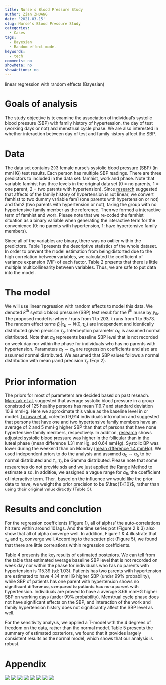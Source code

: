 ```yaml
---
title: Nurse's Blood Pressure Study
author: Zian ZHUANG
date: '2021-03-15'
slug: Nurse's Blood Pressure Study
categories:
  - Cases
tags:
  - Bayesian
  - Random effect model
keywords:
  - tech
comments: no
showMeta: no
showActions: no
---
```


linear regression with random effects (Bayesian)
<!--more-->

# Goals of analysis

The study objective is to examine the association of individual's systolic blood pressure (SBP) with family history of hypertension, the day of test (working days or not) and menstrual cycle phase. We are also interested in whether interaction between day of test and family history affect the SBP.

# Data

The data set contains 203 female nurse's systolic blood pressure (SBP) (in mmHG) test results. Each person has multiple SBP readings. There are three predictors to included in the data set: famhist, work and phase. Note that variable famhist has three levels in the original data set (0 = no parents, 1 = one parent, 2 = two parents with hypertension). Since [research](https://pubmed.ncbi.nlm.nih.gov/11325080/) suggested that affects of the family history of hypertension is not linear, we convert famhist to two dummy variable fam1 (one parents with hypertension or not) and fam2 (two parents with hypertension or not), taking the group with no hypertensive family member as the reference. Then we formed a interactive term of famhist and work. Please note that we re-coded the famhist situation as a binary variable when generating the interactive term for the convenience (0: no parents with hypertension, 1: have hypertensive family members). 

Since all of the variables are binary, there was no outlier within the predictors. Table 1 presents the descriptive statistics of the whole dataset. In order to prevent the model estimation from being distorted due to the high correlation between variables, we calculated the coefficient of variance expansion (VIF) of each factor. Table 2 presents that there is little multiple multicollinearity between variables. Thus, we are safe to put data into the model.  

# The model

We will use linear regression with random effects to model this data. We denoted $k^{\text{th}}$ systolic blood pressure (SBP) test result for the $i^{\text{th}}$ nurse by $y_{ik}$. The proposed model is:
\begin{equation}
    y_{ik} = \beta_i+\alpha_0+\alpha_1 \text{Fam1}_{ik}+\alpha_2 \text{Fam2}_{ik}+\alpha_3 \text{Work}_{ik}+\alpha_4 \text{Phase}_{ik}+\alpha_5 \text{Fam*work}_{ik}
\end{equation}
where $i$ runs from 1 to 203, $k$ runs from 1 to 9573. The random effect terms $\beta_i|\tau_b\sim N(0,\tau_b)$ are independent and identically distributed given precision $\tau_b$. Interception parameter $\alpha_0$ is assumed normal distributed. Note that $\alpha_0$ represents baseline SBP level that is not recorded on week day nor within the phase for individuals who has no parents with hypertension. Parameters $\alpha_1\sim\alpha_5$ are regression coefficients and also are assumed normal distributed. We assumed that SBP values follows a normal distribution with mean $\mu$ and precision $\tau_e$ (Eqn 2). 

\begin{equation}
    y_{ik}\sim N(\mu,\tau_e)
\end{equation}

# Prior information

The priors for most of parameters are decided based on past reseach. [Marczak et al.](https://pubmed.ncbi.nlm.nih.gov/11769383/) suggested that average systolic blood pressure in a group consisted of 125 healthy persons has mean 119.7 and standard deviation 10.9 mmHg. Here we approximate this value as the baseline level in or model. [Tozawa et al.](https://pubmed.ncbi.nlm.nih.gov/11325080/) collected  9,914 individuals information and suggested that persons that have one and two hypertensive family members have an average of 2 and 5 mmHg higher SBP than that of persons that have none hypertensive family members, respectively. In addition, [research](https://pubmed.ncbi.nlm.nih.gov/1657498/) shows adjusted systolic blood pressure was higher in the follicular than in the luteal phase (mean difference 1.31 mmHg, sd 0.64 mmHg).  Systolic BP was lower during the weekend than on Monday [(mean difference 1.4 mmHg)](https://pubmed.ncbi.nlm.nih.gov/26474000/). We used independent priors to do the analysis and assumed $\alpha_0\sim \alpha_5$ to be normal distributed and $\tau_e,\tau_b$ be Gamma distributed. Please note that 
some researches do not provide sds and we just applied the Range Method to estimate a sd. In addition, we assigned a vague range for $\alpha_5$, the coefficient  of interactive term. Then, based on the influence we would like the prior data to have, we weight the prior precision to be $\frac{1}{10}$, rather than using their original value directly (Table 3).

# Results and conclution

For the regression coefficients (Figure 1), all of alphas' the auto-correlations hit zero
within around 10 lags. And the time series plot (Figure 2 \& 3) also show that all of alpha converge well. In addition, Figure 1 \& 4 illustrate that $\tau_e$ and $\tau_b$ converge well.
According to the scatter plot (Figure 5), we found that there are little correlations within regression coefficients. 

Table 4 presents the key results of estimated posteriors. We can tell from the table that estimated average baseline SBP level that is not recorded on week day nor within the phase for individuals who has no parents with hypertension is 115.39 (sd: 1.03). Patients has two parents with hypertension are estimated to have 4.84 mmHG higher SBP (under 99\% probability), while SBP of  patients has one parent with hypertension shows no significant difference, compared to patients has none parent with hypertension. Individuals are proved to have a average 3.66 mmHG higher SBP on working days (under 99\% probability). Menstrual cycle phase does not have significant effects on the SBP, and interaction of the work and family hypertension history does not significantly affect the SBP level as well.

For the sensitivity analysis, we applied a T-model with the 4 degrees of freedom on the data, rather than the  normal model. Table 5 presents the summary of estimated posteriors, we found that it provides largely consistent results as the normal model, which shows that our analysis is robust.

# Appendix

![](/post/2021-03-20-nurse-s-blood-pressure-study/index.en-us_files/N1p.png)
![](/post/2021-03-20-nurse-s-blood-pressure-study/index.en-us_files/N2.1p.png)
![](/post/2021-03-20-nurse-s-blood-pressure-study/index.en-us_files/N2.2p.png)
![](/post/2021-03-20-nurse-s-blood-pressure-study/index.en-us_files/N3p.png)
![](/post/2021-03-20-nurse-s-blood-pressure-study/index.en-us_files/N4p.png)
![](/post/2021-03-20-nurse-s-blood-pressure-study/index.en-us_files/N5p.png)
![](/post/2021-03-20-nurse-s-blood-pressure-study/index.en-us_files/N6p.png)
![](/post/2021-03-20-nurse-s-blood-pressure-study/index.en-us_files/N7p.png)

<script type="text/x-mathjax-config">
    MathJax.Hub.Config({ TeX: { equationNumbers: {autoNumber: "all"} } });
  </script>